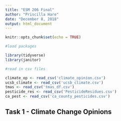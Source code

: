 ```yaml
---
title: "ESM 206 Final"
author: "Priscilla Hare"
date: "December 8, 2018"
output: html_document
---
```


```r
knitr::opts_chunk$set(echo = TRUE)
```


```r
#load packages

library(tidyverse)
library(janitor)

```

```r
#read in csv files

climate_op <- read_csv('climate_opinion.csv')
ucsb_climate <- read_csv('ucsb_climate.csv')
tmas <- read_csv('tmas_df.csv')
pesticide_res <- read_csv('PesticideResidues.csv')
ca_pest <- read_csv('ca_county_pesticides.csv')

```

## Task 1 - Climate Change Opinions
```r

```
